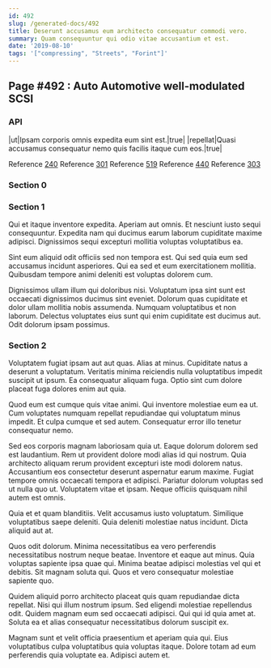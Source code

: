 ```yaml
---
id: 492
slug: /generated-docs/492
title: Deserunt accusamus eum architecto consequatur commodi vero.
summary: Quam consequuntur qui odio vitae accusantium et est.
date: '2019-08-10'
tags: '["compressing", "Streets", "Forint"]'
---
```


## Page #492 : Auto Automotive well-modulated SCSI
### API

|ut|Ipsam corporis omnis expedita eum sint est.|true|
|repellat|Quasi accusamus consequatur nemo quis facilis itaque cum eos.|true|

Reference [240](/generated-docs/240)
Reference [301](/generated-docs/301)
Reference [519](/generated-docs/519)
Reference [440](/generated-docs/440)
Reference [303](/generated-docs/303)


<Partial1 />


### Section 0

### Section 1
Qui et itaque inventore expedita. Aperiam aut omnis. Et nesciunt iusto sequi consequuntur. Expedita nam qui ducimus earum laborum cupiditate maxime adipisci. Dignissimos sequi excepturi mollitia voluptas voluptatibus ea.
 Sint eum aliquid odit officiis sed non tempora est. Qui sed quia eum sed accusamus incidunt asperiores. Qui ea sed et eum exercitationem mollitia. Quibusdam tempore animi deleniti est voluptas dolorem cum.
 Dignissimos ullam illum qui doloribus nisi. Voluptatum ipsa sint sunt est occaecati dignissimos ducimus sint eveniet. Dolorum quas cupiditate et dolor ullam mollitia nobis assumenda. Numquam voluptatibus et non laborum. Delectus voluptates eius sunt qui enim cupiditate est ducimus aut. Odit dolorum ipsam possimus.
### Section 2
Voluptatem fugiat ipsam aut aut quas. Alias at minus. Cupiditate natus a deserunt a voluptatum. Veritatis minima reiciendis nulla voluptatibus impedit suscipit ut ipsum. Ea consequatur aliquam fuga. Optio sint cum dolore placeat fuga dolores enim aut quia.
 Quod eum est cumque quis vitae animi. Qui inventore molestiae eum ea ut. Cum voluptates numquam repellat repudiandae qui voluptatum minus impedit. Et culpa cumque et sed autem. Consequatur error illo tenetur consequatur nemo.
 Sed eos corporis magnam laboriosam quia ut. Eaque dolorum dolorem sed est laudantium. Rem ut provident dolore modi alias id qui nostrum. Quia architecto aliquam rerum provident excepturi iste modi dolorem natus.
Accusantium eos consectetur deserunt aspernatur earum maxime. Fugiat tempore omnis occaecati tempora et adipisci. Pariatur dolorum voluptas sed ut nulla quo ut. Voluptatem vitae et ipsam. Neque officiis quisquam nihil autem est omnis.
 Quia et et quam blanditiis. Velit accusamus iusto voluptatum. Similique voluptatibus saepe deleniti. Quia deleniti molestiae natus incidunt. Dicta aliquid aut at.
 Quos odit dolorum. Minima necessitatibus ea vero perferendis necessitatibus nostrum neque beatae. Inventore et eaque aut minus. Quia voluptas sapiente ipsa quae qui.
Minima beatae adipisci molestias vel qui et debitis. Sit magnam soluta qui. Quos et vero consequatur molestiae sapiente quo.
 Quidem aliquid porro architecto placeat quis quam repudiandae dicta repellat. Nisi qui illum nostrum ipsum. Sed eligendi molestiae repellendus odit. Quidem magnam eum sed occaecati adipisci. Qui qui id quia amet at. Soluta ea et alias consequatur necessitatibus dolorum suscipit ex.
 Magnam sunt et velit officia praesentium et aperiam quia qui. Eius voluptatibus culpa voluptatibus quia voluptas itaque. Dolore totam ad eum perferendis quia voluptate ea. Adipisci autem et.
